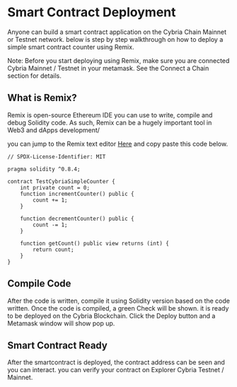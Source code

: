 # Smart Contract Deployment

Anyone can build a smart contract application on the Cybria Chain Mainnet or Testnet network. below is step by step walkthrough on how to deploy a simple smart contract counter using Remix. 

Note: Before you start deploying using Remix, make sure you are connected Cybria Mainnet / Testnet in your metamask. See the Connect a Chain section for details. 

## What is Remix? 

Remix is open-source Ethereum IDE you can use to write, compile and debug Solidity code. As such, Remix can be a hugely important tool in Web3 and dApps development/ 

you can jump to the Remix text editor [Here](https://remix.ethereum.org) and copy paste this code below. 

```solidity filename="counter.sol" copy
// SPDX-License-Identifier: MIT 

pragma solidity ^0.8.4;

contract TestCybriaSimpleCounter {
    int private count = 0;
    function incrementCounter() public {
        count += 1;
    }

    function decrementCounter() public {
        count -= 1;
    }

    function getCount() public view returns (int) {
        return count;
    }
}
```

## Compile Code

After the code is written, compile it using Solidity version based on the code written. Once the code is compiled, a green Check will be shown. it is ready to be deployed on the Cybria Blockchain. Click the Deploy button and a Metamask window will show pop up. 

## Smart Contract Ready

After the smartcontract is deployed, the contract address can be seen and you can interact. you can verify your contract on Explorer Cybria Testnet / Mainnet.

